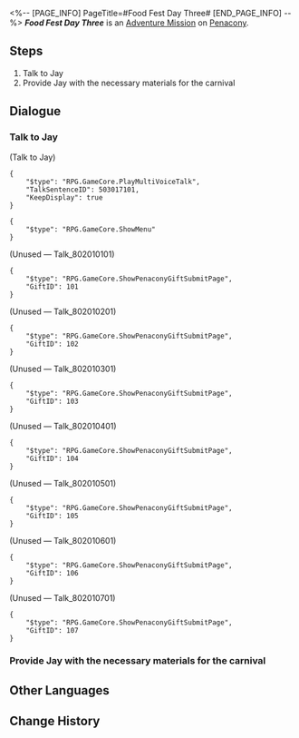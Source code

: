 <%-- [PAGE_INFO]
PageTitle=#Food Fest Day Three#
[END_PAGE_INFO] --%>
{{Stub|Dialogue.}}
{{Mission Infobox
|id            = 8020103
|title         = 
|image         = <!--Mission Food Fest Day Three.png-->
|type          = Adventure
|event_name    = 
|chapter       = 
|requirements  = [[Adventure Mission]] ''[[Food Fest Day Two]]'' completed
|summary       = <!--official mission summary from Fate's Atlas-->
|characters    = Jay; Trailblazer
|startLocation = [[Penacony]] - [[Golden Hour]]
|world         = Penacony
|area          = Golden Hour
|prev          = Food Fest Day Two
|next          = Food Fest Day Four
|rewards       = Credit*1,000
}}
'''''Food Fest Day Three''''' is an [[Adventure Mission]] on [[Penacony]].

==Steps==
# Talk to Jay
# Provide Jay with the necessary materials for the carnival

<!--
==Gameplay Notes==

--><!--
==Trial Character==

-->
==Dialogue==
{{Stub Dialogue}}

===Talk to Jay{{subst:void|<!--802010301-->}}===
{{Mission Description|type=adventure|location=Golden Hour|The gourmet carnival is in progress! Ask Jay what ingredients are needed for today.}}
{{Dialogue Start}}


;(Talk to Jay)
<pre>{
	"$type": "RPG.GameCore.PlayMultiVoiceTalk",
	"TalkSentenceID": 503017101,
	"KeepDisplay": true
}</pre>
<pre>{
	"$type": "RPG.GameCore.ShowMenu"
}</pre>
:<!--0.5-second delay-->
;(Unused &mdash; Talk_802010101)
<pre>{
	"$type": "RPG.GameCore.ShowPenaconyGiftSubmitPage",
	"GiftID": 101
}</pre>

;(Unused &mdash; Talk_802010201)
<pre>{
	"$type": "RPG.GameCore.ShowPenaconyGiftSubmitPage",
	"GiftID": 102
}</pre>

;(Unused &mdash; Talk_802010301)
<pre>{
	"$type": "RPG.GameCore.ShowPenaconyGiftSubmitPage",
	"GiftID": 103
}</pre>

;(Unused &mdash; Talk_802010401)
<pre>{
	"$type": "RPG.GameCore.ShowPenaconyGiftSubmitPage",
	"GiftID": 104
}</pre>

;(Unused &mdash; Talk_802010501)
<pre>{
	"$type": "RPG.GameCore.ShowPenaconyGiftSubmitPage",
	"GiftID": 105
}</pre>

;(Unused &mdash; Talk_802010601)
<pre>{
	"$type": "RPG.GameCore.ShowPenaconyGiftSubmitPage",
	"GiftID": 106
}</pre>

;(Unused &mdash; Talk_802010701)
<pre>{
	"$type": "RPG.GameCore.ShowPenaconyGiftSubmitPage",
	"GiftID": 107
}</pre>
{{Dialogue End}}

===Provide Jay with the necessary materials for the carnival{{subst:void|<!--802010303-->}}===
{{Mission Description|type=adventure|location=Golden Hour|update|Jay has listed all the ingredients required for today's catering menu. Once you have gathered all of the ingredients, bring them to him!}}
{{Dialogue Start}}
{{Dialogue End}}

==Other Languages==
{{Other Languages
|en   = Food Fest Day Three
|zhs  = 美食庆典•第三日
|zht  = 美食慶典•第三日
|ja   = グルメフェス・3日目
|ko   = 미식 축제•3일차
|es   = Festival gastronómico: día 3
|fr   = Grand festin&nbsp;: Jour 3
|ru   = Деликатесы Пенаконии: День третий
|th   = งานเทศกาลอาหาร วันที่ 3
|vi   = Lễ Hội Ẩm Thực - Ngày 3
|de   = Feinschmeckerfest: Tag 3
|id   = Festival Kuliner: Hari Ke-3
|pt   = Festival Gastronômico Dia Três
}}

==Change History==
{{Change History|2.0}}
